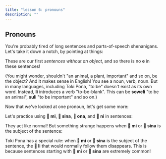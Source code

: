 ```yaml
---
title: "lesson 6: pronouns"
description: ""
---
```



## Pronouns

You're probably tired of long sentences and parts-of-speech shenanigans. Let's take it down a notch, by pointing at things:

<List>
  <Word sl="ni" m="this, that"></Word>
  <Sentence
    sl="ni li soweli."
    m="This is an animal."
  />
  <Sentence
    sl="ni li kasi."
    m="This is a plant."
  />
  <Sentence
    sl="ni li moku pona."
    m="This is good food."
  />
  <Sentence
    sl="ni li suli."
    m="This is important."
  />
  <Sentence
    sl="ni li pona wawa."
    m="This is amazingly good."
  />
</List>

These are our first _sentences without an object_, and so there is no **e** in these sentences!

(You might wonder, shouldn't "an animal, a plant, important" and so on, be the object? And it makes sense in English! You see a noun, verb, noun. But in many languages, including Toki Pona, "to be" doesn't exist as its own word. Instead, **li** introduces a verb "to-be-blank". This can be **soweli** "to be an animal", **suli** "to be important" and so on.)

Now that we've looked at one pronoun, let's get some more:

<List>
  <Word sl="mi" m="I, we; my, our"></Word>
  <Word sl="sina" m="you; your"></Word>
  <Word sl="ona" m="she, he, it, they; her, his, its, their"></Word>
</List>

Let's practice using **󱤴 mi**, **󱥞 sina**, **󱥆 ona**, and **󱥁 ni** in sentences:

<List>
  <Sentence
    sl="kasi ni li suli."
    m="This plant is big."
  />
  <Sentence
    sl="sona sina li wawa."
    m="Your knowledge is amazing."
  />
  <Sentence
    sl="pipi ni li pipi mi."
    m="This bug is my bug."
  />
  <Sentence
    sl="waso sina li lukin e mi."
    m="Your bird sees me."
  />
  <Sentence
    sl="waso li moku e pipi ni."
    m="The bird eats this bug."
  />
  <Sentence
    sl="soweli mi li moku e kasi ona."
    m="My animal eats its plant."
  />
</List>

They act like normal! But something strange happens when **󱤴 mi** or **󱥞 sina** is the subject of the sentence:

<List>
  <Sentence
    sl="mi wawa."
    m="I am strong."
  />
  <Sentence
    sl="sina lukin e moku."
    m="You see food."
  />
  <Sentence
    sl="mi sona e kasi suli."
    m="I know the big plant."
  />
  <Sentence
    sl="sina sona e suli kasi."
    m="You know the plant's size."
  />
</List>

Toki Pona has a special rule: when **󱤴 mi** or **󱥞 sina** is the subject of the sentence, the **󱤧 li** that would normally follow them disappears. This is because sentences starting with **󱤴 mi** or **󱥞 sina** are extremely common!
